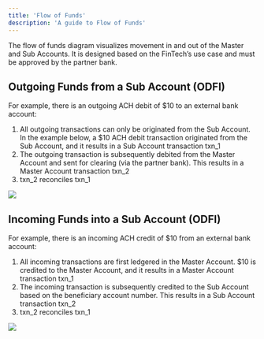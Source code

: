```yaml
---
title: 'Flow of Funds'
description: 'A guide to Flow of Funds'
---
```


The flow of funds diagram visualizes movement in and out of the Master and Sub Accounts. It is designed based on the FinTech’s use case and must be approved by the partner bank.

## Outgoing Funds from a Sub Account (ODFI)

For example, there is an outgoing ACH debit of $10 to an external bank account:
1. All outgoing transactions can only be originated from the Sub Account. In the example below, a $10 ACH debit transaction originated from the Sub Account, and it results in a Sub Account transaction txn_1
2. The outgoing transaction is subsequently debited from the Master Account and sent for clearing (via the partner bank). This results in a Master Account transaction txn_2
3. txn_2 reconciles txn_1

<Frame caption="ODFI Flow of Funds" type="glass">
  <img src="https://uploads-ssl.webflow.com/66633a8deaa98cd86b9f0eb3/666fbfb35c32a2a545dfb251_odfi.png" />
</Frame>

## Incoming Funds into a Sub Account (ODFI)

For example, there is an incoming ACH credit of $10 from an external bank account:
1. All incoming transactions are first ledgered in the Master Account. $10 is credited to the Master Account, and it results in a Master Account transaction txn_1
2. The incoming transaction is subsequently credited to the Sub Account based on the beneficiary account number. This results in a Sub Account transaction txn_2
3. txn_2 reconciles txn_1


<Frame caption="RDFI Flow of Funds" type="glass">
  <img src="https://uploads-ssl.webflow.com/66633a8deaa98cd86b9f0eb3/666fc0178a1b21f5e668642e_rdfi.png" />
</Frame>
